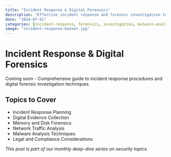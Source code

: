 ```yaml
---
title: "Incident Response & Digital Forensics"
description: "Effective incident response and forensic investigation techniques"
date: "2024-07-01"
categories: [incident-response, forensics, investigation, malware-analysis]
image: "incident-response-banner.jpg"
---
```


# Incident Response & Digital Forensics

Coming soon - Comprehensive guide to incident response procedures and digital forensic investigation techniques.

## Topics to Cover

- Incident Response Planning
- Digital Evidence Collection
- Memory and Disk Forensics
- Network Traffic Analysis
- Malware Analysis Techniques
- Legal and Compliance Considerations

*This post is part of our monthly deep-dive series on security topics.*
